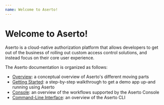 ```yaml
---
name: Welcome to Aserto!
---
```


# Welcome to Aserto!

Aserto is a cloud-native authorization platform that allows developers to get out of the business of 
rolling out custom access control solutions, and instead focus on their core user experience.  

The Aserto documentation is organized as follows:
* [Overview](/overview/introduction): a conceptual overview of Aserto's different moving parts 
* [Getting Started](/getting-started): a step-by-step walkthrough to get a demo app up-and running using Aserto
* [Console](/console): an overview of the workflows supported by the Aserto Console 
* [Command-Line Interface](/command-line-interface): an overview of the Aserto CLI
